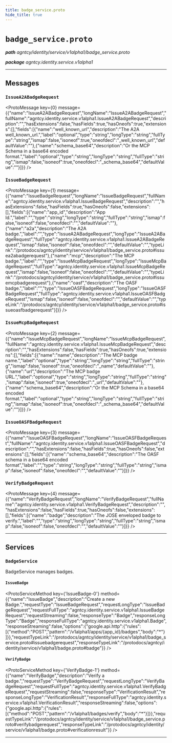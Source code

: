 ```yaml
---
title: badge_service.proto
hide_title: true
---
```



# `badge_service.proto`
_**path** agntcy/identity/service/v1alpha1/badge_service.proto_

_**package** agntcy.identity.service.v1alpha1_



---

## Messages


### `IssueA2ABadgeRequest`
<ProtoMessage key={0} message={{"name":"IssueA2ABadgeRequest","longName":"IssueA2ABadgeRequest","fullName":"agntcy.identity.service.v1alpha1.IssueA2ABadgeRequest","description":"","hasExtensions":false,"hasFields":true,"hasOneofs":true,"extensions":[],"fields":[{"name":"well_known_url","description":"The A2A well_known_url.","label":"optional","type":"string","longType":"string","fullType":"string","ismap":false,"isoneof":true,"oneofdecl":"_well_known_url","defaultValue":""},{"name":"schema_base64","description":"Or the MCP Schema in a base64 encoded format.","label":"optional","type":"string","longType":"string","fullType":"string","ismap":false,"isoneof":true,"oneofdecl":"_schema_base64","defaultValue":""}]}} />


### `IssueBadgeRequest`
<ProtoMessage key={1} message={{"name":"IssueBadgeRequest","longName":"IssueBadgeRequest","fullName":"agntcy.identity.service.v1alpha1.IssueBadgeRequest","description":"","hasExtensions":false,"hasFields":true,"hasOneofs":false,"extensions":[],"fields":[{"name":"app_id","description":"App Id.","label":"","type":"string","longType":"string","fullType":"string","ismap":false,"isoneof":false,"oneofdecl":"","defaultValue":""},{"name":"a2a","description":"The A2A badge.","label":"","type":"IssueA2ABadgeRequest","longType":"IssueA2ABadgeRequest","fullType":"agntcy.identity.service.v1alpha1.IssueA2ABadgeRequest","ismap":false,"isoneof":false,"oneofdecl":"","defaultValue":"","typeLink":"/protodocs/agntcy/identity/service/v1alpha1/badge_service.proto#issuea2abadgerequest"},{"name":"mcp","description":"The MCP badge.","label":"","type":"IssueMcpBadgeRequest","longType":"IssueMcpBadgeRequest","fullType":"agntcy.identity.service.v1alpha1.IssueMcpBadgeRequest","ismap":false,"isoneof":false,"oneofdecl":"","defaultValue":"","typeLink":"/protodocs/agntcy/identity/service/v1alpha1/badge_service.proto#issuemcpbadgerequest"},{"name":"oasf","description":"The OASF badge.","label":"","type":"IssueOASFBadgeRequest","longType":"IssueOASFBadgeRequest","fullType":"agntcy.identity.service.v1alpha1.IssueOASFBadgeRequest","ismap":false,"isoneof":false,"oneofdecl":"","defaultValue":"","typeLink":"/protodocs/agntcy/identity/service/v1alpha1/badge_service.proto#issueoasfbadgerequest"}]}} />


### `IssueMcpBadgeRequest`
<ProtoMessage key={2} message={{"name":"IssueMcpBadgeRequest","longName":"IssueMcpBadgeRequest","fullName":"agntcy.identity.service.v1alpha1.IssueMcpBadgeRequest","description":"","hasExtensions":false,"hasFields":true,"hasOneofs":true,"extensions":[],"fields":[{"name":"name","description":"The MCP badge name.","label":"optional","type":"string","longType":"string","fullType":"string","ismap":false,"isoneof":true,"oneofdecl":"_name","defaultValue":""},{"name":"url","description":"The MCP badge URL.","label":"optional","type":"string","longType":"string","fullType":"string","ismap":false,"isoneof":true,"oneofdecl":"_url","defaultValue":""},{"name":"schema_base64","description":"Or the MCP Schema in a base64 encoded format.","label":"optional","type":"string","longType":"string","fullType":"string","ismap":false,"isoneof":true,"oneofdecl":"_schema_base64","defaultValue":""}]}} />


### `IssueOASFBadgeRequest`
<ProtoMessage key={3} message={{"name":"IssueOASFBadgeRequest","longName":"IssueOASFBadgeRequest","fullName":"agntcy.identity.service.v1alpha1.IssueOASFBadgeRequest","description":"","hasExtensions":false,"hasFields":true,"hasOneofs":false,"extensions":[],"fields":[{"name":"schema_base64","description":"The OASF schema in a base64 encoded format","label":"","type":"string","longType":"string","fullType":"string","ismap":false,"isoneof":false,"oneofdecl":"","defaultValue":""}]}} />


### `VerifyBadgeRequest`
<ProtoMessage key={4} message={{"name":"VerifyBadgeRequest","longName":"VerifyBadgeRequest","fullName":"agntcy.identity.service.v1alpha1.VerifyBadgeRequest","description":"","hasExtensions":false,"hasFields":true,"hasOneofs":false,"extensions":[],"fields":[{"name":"badge","description":"The JOSE enveloped badge to verify.","label":"","type":"string","longType":"string","fullType":"string","ismap":false,"isoneof":false,"oneofdecl":"","defaultValue":""}]}} />

---
## Services


### `BadgeService`

BadgeService manages badges.


#### `IssueBadge`
<ProtoServiceMethod key={'IssueBadge-0'} method={{"name":"IssueBadge","description":"Create a new Badge.","requestType":"IssueBadgeRequest","requestLongType":"IssueBadgeRequest","requestFullType":"agntcy.identity.service.v1alpha1.IssueBadgeRequest","requestStreaming":false,"responseType":"Badge","responseLongType":"Badge","responseFullType":"agntcy.identity.service.v1alpha1.Badge","responseStreaming":false,"options":{"google.api.http":{"rules":[{"method":"POST","pattern":"/v1alpha1/apps/{app_id}/badges","body":"*"}]}},"requestTypeLink":"/protodocs/agntcy/identity/service/v1alpha1/badge_service.proto#issuebadgerequest","responseTypeLink":"/protodocs/agntcy/identity/service/v1alpha1/badge.proto#badge"}} />


#### `VerifyBadge`
<ProtoServiceMethod key={'VerifyBadge-1'} method={{"name":"VerifyBadge","description":"Verify a badge.","requestType":"VerifyBadgeRequest","requestLongType":"VerifyBadgeRequest","requestFullType":"agntcy.identity.service.v1alpha1.VerifyBadgeRequest","requestStreaming":false,"responseType":"VerificationResult","responseLongType":"VerificationResult","responseFullType":"agntcy.identity.service.v1alpha1.VerificationResult","responseStreaming":false,"options":{"google.api.http":{"rules":[{"method":"POST","pattern":"/v1alpha1/badges/verify","body":"*"}]}},"requestTypeLink":"/protodocs/agntcy/identity/service/v1alpha1/badge_service.proto#verifybadgerequest","responseTypeLink":"/protodocs/agntcy/identity/service/v1alpha1/badge.proto#verificationresult"}} />


---


  
